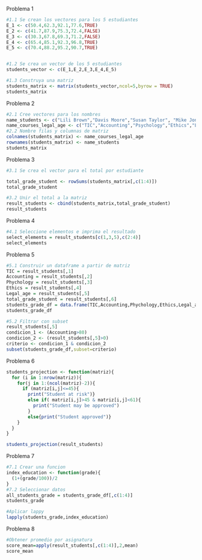 
Problema 1
```r
#1.1 Se crean los vectores para los 5 estudiantes
E_1 <- c(50.4,62.3,92.1,77.6,TRUE)
E_2 <- c(41.7,87.9,75.3,72.4,FALSE)
E_3 <- c(30.3,67.8,69.3,71.2,FALSE)
E_4 <- c(65.4,85.1,92.3,96.8,TRUE)
E_5 <- c(70.4,88.2,95.2,90.7,TRUE)


#1.2 Se crea un vector de los 5 estudiantes
students_vector <- c(E_1,E_2,E_3,E_4,E_5)

#1.3 Construya una matriz
students_matrix <- matrix(students_vector,ncol=5,byrow = TRUE)
students_matrix

```
Problema 2
```r
#2.1 Cree vectores para los nombres
name_students <- c("Lili Brown","Davis Moore","Susan Taylor", "Mike Jones","Tom Hill")
name_courses_legal_age <- c("TIC","Accounting","Psychology","Ethics","Legal_age")
#2.2 Nombre filas y columnas de matriz
colnames(students_matrix) <- name_courses_legal_age
rownames(students_matrix) <- name_students
students_matrix

```
Problema 3

```r
#3.1 Se crea el vector para el total por estudiante

total_grade_student <- rowSums(students_matrix[,c(1:4)])
total_grade_student

#3.2 Unir el total a la matriz
result_students <- cbind(students_matrix,total_grade_student)
result_students
```
Problema 4
```r
#4.1 Seleccione elementos e imprima el resultado
select_elements = result_students[c(1,3,5),c(2:4)]
select_elements
```
Problema 5
```r
#5.1 Construir un dataframe a partir de matriz
TIC = result_students[,1]
Accounting = result_students[,2]
Phychology = result_students[,3]
Ethics = result_students[,4]
Legal_age = result_students[,5]
total_grade_student = result_students[,6]
students_grade_df = data.frame(TIC,Accounting,Phychology,Ethics,Legal_age,total_grade_student)
students_grade_df

```
```r

#5.2 Filtrar con subset
result_students[,5]
condicion_1 <- (Accounting>80)
condicion_2 <- (result_students[,5]>0)
criterio <- condicion_1 & condicion_2
subset(students_grade_df,subset=criterio)
```

Problema 6

```r
students_projection <- function(matriz){
  for (i in 1:nrow(matriz)){
    for(j in 1:(ncol(matriz)-2)){
      if (matriz[i,j]<=45){    
        print("Student at risk")}
        else if( matriz[i,j]>45 & matriz[i,j]<61){
          print("Student may be approved")
        }
        else{print("Student approved")}
    }
  }
}

students_projection(result_students)
```

Problema 7 
```r
#7.1 Crear una funcion
index_education <- function(grade){
  (1+(grade/100))/2
}
#7.2 Seleccionar datos
all_students_grade = students_grade_df[,c(1:4)]
students_grade
```
```r
#Aplicar lappy
lapply(students_grade,index_education)


```

Problema 8

```r
#Obtener promedio por asignatura
score_mean=apply(result_students[,c(1:4)],2,mean)
score_mean

```

